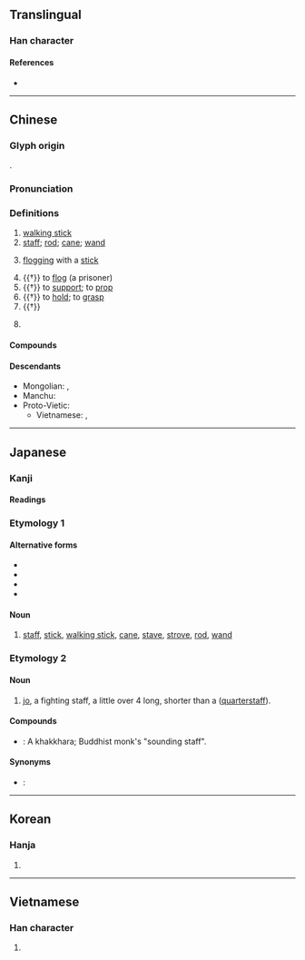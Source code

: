 {{character info/new}}
==Translingual==

===Han character===
{{Han char|rn=75|rad=木|as=03|sn=7|four=45900|canj=DJK|ids=⿰木丈}}

====References====
* {{Han ref|kx=0512.010|dkj=14469|dj=0897.050|hdz=21159.020|uh=6756|ud=26454|bh=A7FA|bd=43002}}

----

==Chinese==
{{zh-forms}}

===Glyph origin===
{{Han etym}}
{{Han compound|木|丈|ls=psc|c1=s|c2=p}}.

===Pronunciation===
{{zh-pron
|m=zhàng
|c=zoeng6
|h=pfs=chhóng
|md=tiông
|mn=xm,zz,tw:thn̄g/qz:thňg/xm,tw:tiōng/qz:tiǒng/zz:tiāng
|mn_note=thn̄g/thňg - vernacular; tiōng/tiǒng/tiāng - literary
|w=3zan
|mc=y
|oc=y
|cat=n,v,md:cls
}}

===Definitions===
{{zh-hanzi}}

# [[walking stick]]
# [[staff]]; [[rod]]; [[cane]]; [[wand]]
# {{lb|zh|historical}} [[flogging]] with a [[stick]]
# {{†}} to [[flog]] (a prisoner)
# {{†}} to [[support]]; to [[prop]]
# {{†}} to [[hold]]; to [[grasp]]
# {{†}} {{zh-alt-form|仗|to [[rely on]]; to [[depend]] on}}
# {{lb|zh|Min Dong}} {{zh-classifier|[[segment]]s of [[sugarcane]]}}

====Compounds====
{{zh-der|不杖期夫|串杖|伯俞泣杖|倚杖|兵杖|几杖|刀杖器械|刑杖|哀杖|大杖則走|夾杖|廷杖|手杖|扶杖|拄杖|拐杖|拿刀動杖|持刀動杖|搏杖|撇杖兒|擀麵杖|擔杖|明杖|杖子頭|杖履|杖屨|杖戟|杖斷|杖期|杖期夫|杖策|杖莫如信|杖藜|杖錢|杖限|杖頭|杖頭木偶|杖頭資|杖頭錢|束杖理民|枴杖|柱杖|權杖|泣杖|滿杖|禪杖|竹杖成龍|笞杖|策杖|簳麵杖|綠玉杖|脊杖|苴杖|葦戟桃杖|葦杖|藜杖|藤杖|虎杖|行杖|賣杖搖鈴|邛杖|重杖|錫杖|雙頭火杖|魔杖|鳩杖|麵杖|麵杖吹火|齒杖|龍頭拐杖|杖鼓}}

====Descendants====
* Mongolian: {{l|mn|зан}}, {{l|mn|ᠵᠠᠩ}}
* Manchu: {{l|mnc|ᠵᠠᠩ|tr=jang}}
* Proto-Vietic: {{l|mkh-vie-pro|*coːŋʔ||to lean on a stick}}
** Vietnamese: {{l|vi|chống||to lean on as prop; to prop}}, {{l|vi|gậy chống||walking stick}}

----

==Japanese==

===Kanji===
{{ja-kanji|grade=n|rs=木03}}

====Readings====
{{ja-readings
|goon=じょう<ぢやう
|kanon=ちょう<ちやう
|kun=つえ-<つ.ゑ-
}}

===Etymology 1===
{{rfe|ja}}

====Alternative forms====
* {{ja-l|枴}}
* {{ja-l|梃}}
* {{ja-l|棒}}
* {{ja-l|欑}}

====Noun====
{{ja-noun|つえ|hhira=つゑ}}

# [[staff]], [[stick]], [[walking stick]], [[cane]], [[stave]], [[strove]], [[rod]], [[wand]]

===Etymology 2===
{{rfe|ja|from Middle Chinese}}

====Noun====
{{ja-noun|じょう|hhira=ぢやう}}

# [[jo]], a fighting staff, a little over 4 {{m|ja|尺||[[shaku]], about 30 cm or a foot|tr=shaku}} long, shorter than a {{l|en|bo}} ([[quarterstaff]]).

====Compounds====
* {{ja-r|錫%杖|しゃく%じょう}}: A khakkhara; Buddhist monk's "sounding staff".

====Synonyms====
* {{ja-r|棒|ぼう}}: {{l|en|bo}}

----

==Korean==

===Hanja===
{{ko-hanja|hangeul=장|eumhun=|rv=jang|mr=chang|y=cang}}

# {{defn|lang=ko|sort=木03}}

----

==Vietnamese==

===Han character===
{{vi-hantu|[[trượng]], [[rường]]|rs=木03}}

# {{defn|lang=vi|sort=木03}}